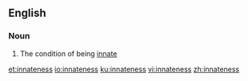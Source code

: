 ==English==

===Noun===
{{en-noun|-}}

# The condition of being [[innate]]

[[et:innateness]]
[[io:innateness]]
[[ku:innateness]]
[[vi:innateness]]
[[zh:innateness]]